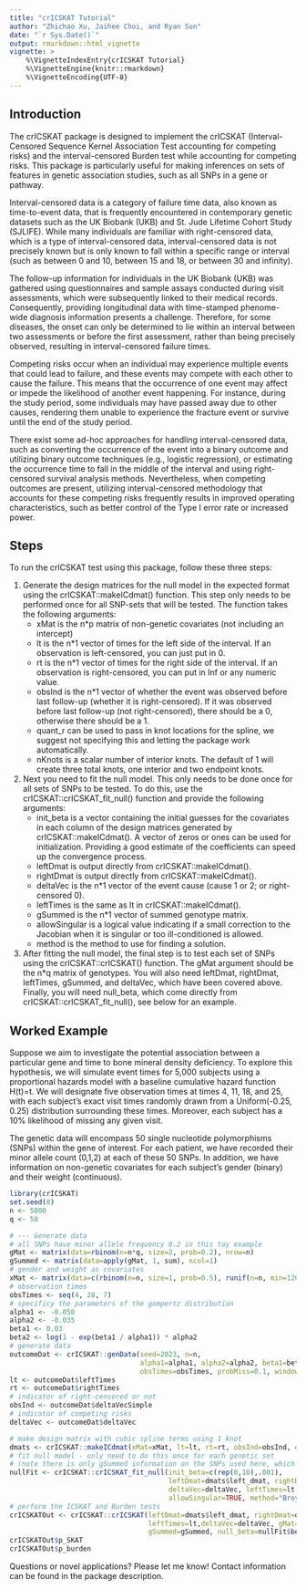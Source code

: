 ```yaml
---
title: "crICSKAT Tutorial"
author: "Zhichao Xu, Jaihee Choi, and Ryan Sun"
date: "`r Sys.Date()`"
output: rmarkdown::html_vignette
vignette: >
    %\VignetteIndexEntry{crICSKAT Tutorial}
    %\VignetteEngine{knitr::rmarkdown}
    %\VignetteEncoding{UTF-8}
---
```


## Introduction 
The crICSKAT package is designed to implement the crICSKAT (Interval-Censored Sequence Kernel Association Test accounting for competing risks) and the interval-censored Burden test while accounting for competing risks. This package is particularly useful for making inferences on sets of features in genetic association studies, such as all SNPs in a gene or pathway.

Interval-censored data is a category of failure time data, also known as time-to-event data, that is frequently encountered in contemporary genetic datasets such as the UK Biobank (UKB) and St. Jude Lifetime Cohort Study (SJLIFE). While many individuals are familiar with right-censored data, which is a type of interval-censored data, interval-censored data is not precisely known but is only known to fall within a specific range or interval (such as between 0 and 10, between 15 and 18, or between 30 and infinity).

The follow-up information for individuals in the UK Biobank (UKB) was gathered using questionnaires and sample assays conducted during visit assessments, which were subsequently linked to their medical records. Consequently, providing longitudinal data with time-stamped phenome-wide diagnosis information presents a challenge. Therefore, for some diseases, the onset can only be determined to lie within an interval between two assessments or before the first assessment, rather than being precisely observed, resulting in interval-censored failure times.

Competing risks occur when an individual may experience multiple events that could lead to failure, and these events may compete with each other to cause the failure. This means that the occurrence of one event may affect or impede the likelihood of another event happening. For instance, during the study period, some individuals may have passed away due to other causes, rendering them unable to experience the fracture event or survive until the end of the study period.

There exist some ad-hoc approaches for handling interval-censored data, such as converting the occurrence of the event into a binary outcome and utilizing binary outcome techniques (e.g., logistic regression), or estimating the occurrence time to fall in the middle of the interval and using right-censored survival analysis methods. Nevertheless, when competing outcomes are present, utilizing interval-censored methodology that accounts for these competing risks frequently results in improved operating characteristics, such as better control of the Type I error rate or increased power.

## Steps

To run the crICSKAT test using this package, follow these three steps:

1. Generate the design matrices for the null model in the expected format using the crICSKAT::makeICdmat() function. This step only needs to be performed once for all SNP-sets that will be tested. The function takes the following arguments:
    - xMat is the n*p matrix of non-genetic covariates (not including an intercept)
    - lt is the n*1 vector of times for the left side of the interval. If an observation is left-censored, you can just put in 0.
    - rt is the n*1 vector of times for the right side of the interval. If an observation is right-censored, you can put in Inf or any numeric value.
    - obsInd is the n*1 vector of whether the event was observed before last follow-up (whether it is right-censored). If it was observed before last follow-up (not right-censored), there should be a 0, otherwise there should be a 1.
    - quant_r can be used to pass in knot locations for the spline, we suggest not specifying this and letting the package work automatically.
    - nKnots is a scalar number of interior knots. The default of 1 will create three total knots, one interior and two endpoint knots.

2. Next you need to fit the null model. This only needs to be done once for all sets of SNPs to be tested. To do this, use the crICSKAT::crICSKAT_fit_null() function and provide the following arguments:
    - init_beta is a vector containing the initial guesses for the covariates in each column of the design matrices generated by crICSKAT::makeICdmat(). A vector of zeros or ones can be used for initialization. Providing a good estimate of the coefficients can speed up the convergence process.
    - leftDmat is output directly from crICSKAT::makeICdmat().
    - rightDmat is output directly from crICSKAT::makeICdmat().
    - deltaVec is the n*1 vector of the event cause (cause 1 or 2; or right-censored 0).
    - leftTimes is the same as lt in crICSKAT::makeICdmat().
    - gSummed is the n*1 vector of summed genotype matrix.
    - allowSingular is a logical value indicating if a small correction to the Jacobian when it is singular or too ill-conditioned is allowed.
    - method is the method to use for finding a solution.

3. After fitting the null model, the final step is to test each set of SNPs using the crICSKAT::crICSKAT() function. The gMat argument should be the n*q matrix of genotypes. You will also need leftDmat, rightDmat, leftTimes, gSummed, and deltaVec, which have been covered above. Finally, you will need null_beta, which come directly from crICSKAT::crICSKAT_fit_null(), see below for an example.

## Worked Example 

Suppose we aim to investigate the potential association between a particular gene and time to bone mineral density deficiency. To explore this hypothesis, we will simulate event times for 5,000 subjects using a proportional hazards model with a baseline cumulative hazard function H(t)=t. We will designate five observation times at times 4, 11, 18, and 25, with each subject's exact visit times randomly drawn from a Uniform(-0.25, 0.25) distribution surrounding these times. Moreover, each subject has a 10% likelihood of missing any given visit.

The genetic data will encompass 50 single nucleotide polymorphisms (SNPs) within the gene of interest. For each patient, we have recorded their minor allele count (0,1,2) at each of these 50 SNPs. In addition, we have information on non-genetic covariates for each subject's gender (binary) and their weight (continuous).

```r
library(crICSKAT)
set.seed(0)
n <- 5000
q <- 50

# --- Generate data
# all SNPs have minor allele frequency 0.2 in this toy example
gMat <- matrix(data=rbinom(n=n*q, size=2, prob=0.2), nrow=n)
gSummed <- matrix(data=apply(gMat, 1, sum), ncol=1)
# gender and weight as covariates
xMat <- matrix(data=c(rbinom(n=n, size=1, prob=0.5), runif(n=n, min=120, max=200)), nrow=n)
# observation times
obsTimes <- seq(4, 28, 7)
# specificy the parameters of the gompertz distribution
alpha1 <- -0.058
alpha2 <- -0.035
beta1 <- 0.03
beta2 <- log(1 - exp(beta1 / alpha1)) * alpha2
# generate data
outcomeDat <- crICSKAT::genData(seed=2023, n=n, 
                                alpha1=alpha1, alpha2=alpha2, beta1=beta1, beta2=beta2,
                                obsTimes=obsTimes, probMiss=0.1, windowHalf=.25)
lt <- outcomeDat$leftTimes
rt <- outcomeDat$rightTimes
# indicator of right-censored or not
obsInd <- outcomeDat$deltaVecSimple
# indicator of competing risks
deltaVec <- outcomeDat$deltaVec

# make design matrix with cubic spline terms using 1 knot
dmats <- crICSKAT::makeICdmat(xMat=xMat, lt=lt, rt=rt, obsInd=obsInd, quant_r=NULL, nKnots=1)
# fit null model - only need to do this once for each genetic set 
# (note there is only gSummed information on the SNPs used here, which will be constant)
nullFit <- crICSKAT::crICSKAT_fit_null(init_beta=c(rep(0,10),.001), 
                                       leftDmat=dmats$left_dmat, rightDmat=dmats$right_dmat,
                                       deltaVec=deltaVec, leftTimes=lt, gSummed=gSummed, 
                                       allowSingular=TRUE, method="Broyden")
# perform the ICSKAT and Burden tests
crICSKATOut <- crICSKAT::crICSKAT(leftDmat=dmats$left_dmat, rightDmat=dmats$right_dmat, 
                                  leftTimes=lt,deltaVec=deltaVec, gMat=gMat, 
                                  gSummed=gSummed, null_beta=nullFit$beta_fit, pvalue=TRUE)
crICSKATOut$p_SKAT
crICSKATOut$p_burden
```

Questions or novel applications? Please let me know! Contact information can be found in the package description.



